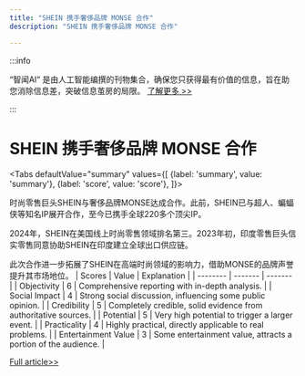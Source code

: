 ```yaml
---
title: "SHEIN 携手奢侈品牌 MONSE 合作"
description: "SHEIN 携手奢侈品牌 MONSE 合作"

---
```



:::info

“智闻AI“ 是由人工智能编撰的刊物集合，确保您只获得最有价值的信息，旨在助您消除信息差，突破信息茧房的局限。  [了解更多 >>](/)

:::

# SHEIN 携手奢侈品牌 MONSE 合作


<Tabs
	defaultValue="summary"
	values={[
	{label: 'summary', value: 'summary'},
	{label: 'score', value: 'score'},
]}>
<TabItem value="summary">


时尚零售巨头SHEIN与奢侈品牌MONSE达成合作。此前，SHEIN已与超人、蝙蝠侠等知名IP展开合作，至今已携手全球220多个顶尖IP。

2024年，SHEIN在美国线上时尚零售领域排名第三。2023年初，印度零售巨头信实零售同意协助SHEIN在印度建立全球出口供应链。

此次合作进一步拓展了SHEIN在高端时尚领域的影响力，借助MONSE的品牌声誉提升其市场地位。
</TabItem>
<TabItem value="score">
	| Scores     | Value   | Explanation |
	| -------- | ------- | ------- |
	| Objectivity  | 6    | Comprehensive reporting with in-depth analysis.    |
	| Social Impact | 4     | Strong social discussion, influencing some public opinion.    |
	| Credibility    | 5    | Completely credible, solid evidence from authoritative sources.    |
	| Potential    | 5    | Very high potential to trigger a larger event.    |
	| Practicality    | 4    | Highly practical, directly applicable to real problems.    |
	| Entertainment Value    | 3    | Some entertainment value, attracts a portion of the audience.    |
</TabItem>
</Tabs>

[Full article>>](https://readhub.cn/topic/8bqh7N9i4kO)
